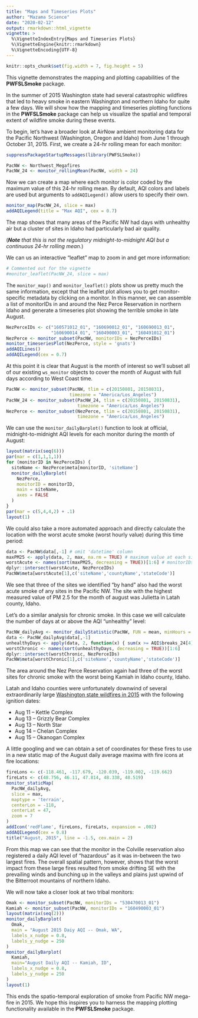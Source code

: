 ```yaml
---
title: "Maps and Timeseries Plots"
author: "Mazama Science"
date: "2020-02-12"
output: rmarkdown::html_vignette
vignette: >
  %\VignetteIndexEntry{Maps and Timeseries Plots}
  %\VignetteEngine{knitr::rmarkdown}
  %\VignetteEncoding{UTF-8}
---
```


```r
knitr::opts_chunk$set(fig.width = 7, fig.height = 5)
```

This vignette demonstrates the mapping and plotting capabilities of the 
**PWFSLSmoke** package.

In the summer of 2015 Washington state had several catastrophic wildfires that 
led to heavy smoke in eastern Washington and northern Idaho for quite a few days. 
We will show how the mapping and timeseries plotting functions in the 
**PWFSLSmoke** package can help us visualize the spatial and temporal extent of 
wildfire smoke during these events.

To begin, let's have a broader look at AirNow ambient monitoring data for the 
Pacific Northwest (Washington, Oregon and Idaho) from June 1 through October 31, 
2015. First, we create a 24-hr rolling mean for each monitor:

```r
suppressPackageStartupMessages(library(PWFSLSmoke))

PacNW <- Northwest_Megafires
PacNW_24 <- monitor_rollingMean(PacNW, width = 24)
```

Now we can create a map where each monitor is color coded by the maximum value 
of this 24-hr rolling mean. By default, AQI colors and labels are used but 
arguments to `addAQILegend()` allow users to specify their own.

```r
monitor_map(PacNW_24, slice = max)
addAQILegend(title = "Max AQI", cex = 0.7)
```

The map shows that many areas of the Pacific NW had days with unhealthy air but 
a cluster of sites in Idaho had particularly bad air quality.

(*__Note__ that this is not the regulatory midnight-to-midnight AQI but a continuous 24-hr rolling mean.*)

We can us an interactive "leaflet" map to zoom in and get more information:

```r
# Commented out for the vignette
#monitor_leaflet(PacNW_24, slice = max)
```

The `monitor_map()` and `monitor_leaflet()` plots show us pretty much the same 
information, except that the leaflet plot allows you to get monitor-specific 
metadata by clicking on a monitor. In this manner, we can assemble a list of 
monitorIDs in and around the Nez Perce Reservation in northern Idaho and 
generate a timeseries plot showing the terrible smoke in late August.

```r
NezPerceIDs <- c("160571012_01", "160690012_01", "160690013_01",
                 "160690014_01", "160490003_01", "160491012_01")
NezPerce <- monitor_subset(PacNW, monitorIDs = NezPerceIDs)
monitor_timeseriesPlot(NezPerce, style = 'gnats')
addAQILines()
addAQILegend(cex = 0.7)
```

At this point it is clear that August is the month of interest so we'll subset 
all of our existing `ws_monitor` objects to cover the month of August with full 
days according to West Coast time.

```r
PacNW <- monitor_subset(PacNW, tlim = c(20150801, 20150831),
                        timezone = "America/Los_Angeles")
PacNW_24 <- monitor_subset(PacNW_24, tlim = c(20150801, 20150831),
                           timezone = "America/Los_Angeles")
NezPerce <- monitor_subset(NezPerce, tlim = c(20150801, 20150831),
                           timezone = "America/Los_Angeles")
```

We can use the `monitor_dailyBarplot()` function to look at official, 
midnight-to-midnight AQI levels for each monitor during the month of August:

```r
layout(matrix(seq(6)))
par(mar = c(1,1,1,1))
for (monitorID in NezPerceIDs) {
  siteName <- NezPerce$meta[monitorID, 'siteName']
  monitor_dailyBarplot(
    NezPerce, 
    monitorID = monitorID, 
    main = siteName, 
    axes = FALSE
  ) 
}
par(mar = c(5,4,4,2) + .1)
layout(1)
```


We could also take a more automated approach and directly calculate the location 
with the worst acute smoke (worst hourly value) during this time period:

```r
data <- PacNW$data[,-1] # omit 'datetime' column
maxPM25 <- apply(data, 2, max, na.rm = TRUE) # maximum value at each site
worstAcute <- names(sort(maxPM25, decreasing = TRUE))[1:6] # monitorIDs for the six worst sites in PacNW
dplyr::intersect(worstAcute, NezPerceIDs)
PacNW$meta[worstAcute[1],c('siteName','countyName','stateCode')]
```

We see that three of the sites we identified "by hand" also had the worst acute 
smoke of any sites in the Pacific NW. The site with the highest measured value 
of PM 2.5 for the month of august was Julietta in Latah county, Idaho.

Let's do a similar analysis for chronic smoke. In this case we will calculate 
the number of days at or above
the AQI "unhealthy" level: 

```r
PacNW_dailyAvg <- monitor_dailyStatistic(PacNW, FUN = mean, minHours = 20)
data <- PacNW_dailyAvg$data[,-1]
unhealthyDays <- apply(data, 2, function(x) { sum(x >= AQI$breaks_24[4], na.rm = TRUE) })
worstChronic <- names(sort(unhealthyDays, decreasing = TRUE))[1:6]
dplyr::intersect(worstChronic, NezPerceIDs)
PacNW$meta[worstChronic[1],c('siteName','countyName','stateCode')]
```

The area around the Nez Perce Reservation again had three of the worst sites for 
chronic smoke with the worst being Kamiah in Idaho county, Idaho.

Latah and Idaho counties were unfortunately downwind of several extraordinarily 
large 
[Washington state wildfires in 2015](https://en.wikipedia.org/wiki/2015_Washington_wildfires) 
with the following ignition dates:

 * Aug 11 -- Kettle Complex
 * Aug 13 -- Grizzly Bear Complex
 * Aug 13 -- North Star
 * Aug 14 -- Chelan Complex
 * Aug 15 -- Okanogan Complex

A little googling and we can obtain a set of coordinates for these fires to use 
in a new static map of the August daily average maxima with fire icons at fire 
locations:

```r
fireLons <- c(-118.461, -117.679, -120.039, -119.002, -119.662)
fireLats <- c(48.756, 46.11, 47.814, 48.338, 48.519)
monitor_staticMap(
  PacNW_dailyAvg, 
  slice = max,
  maptype = 'terrain',
  centerLon = -118, 
  centerLat = 47, 
  zoom = 7 
)
addIcon('redFlame', fireLons, fireLats, expansion = .002)
addAQILegend(cex = 0.8)
title("August, 2015", line = -1.5, cex.main = 2)
```

From this map we can see that the monitor in the Colville reservation also 
registered a daily AQI level of "hazardous" as it was in-between the two largest 
fires. The overall spatial pattern, however, shows that the worst impact from 
these large fires resulted from smoke drifting SE with the prevailing winds and 
bunching up in the valleys and plains just upwind of the Bitterroot mountains of 
northern Idaho. 

We will now take a closer look at two tribal monitors:

```r
Omak <- monitor_subset(PacNW, monitorIDs = "530470013_01")
Kamiah <- monitor_subset(PacNW, monitorIDs = "160490003_01")
layout(matrix(seq(2)))
monitor_dailyBarplot(
  Omak, 
  main = "August 2015 Daiy AQI -- Omak, WA",
  labels_x_nudge = 0.8, 
  labels_y_nudge = 250
)
monitor_dailyBarplot(
  Kamiah, 
  main="August Daily AQI -- Kamiah, ID",
  labels_x_nudge = 0.8, 
  labels_y_nudge = 250
)
layout(1)
```

This ends the spatio-temporal exploration of smoke from Pacific NW mega-fire in 
2015. We hope this inspires you to harness the mapping plotting functionality 
available in the **PWFSLSmoke** package.
